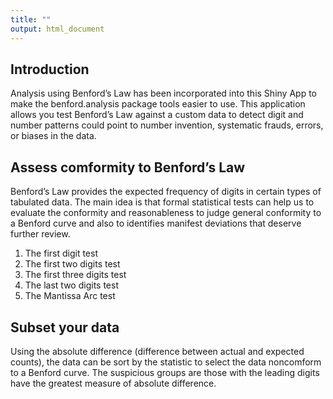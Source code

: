 ```yaml
---
title: ""
output: html_document
---
```


## Introduction

Analysis using Benford's Law has been incorporated into this Shiny App to make the benford.analysis package tools easier to use. This application allows you test Benford's Law against a custom data to detect digit and number patterns could point to number invention, systematic frauds, errors, or biases in the data. 

## Assess comformity to Benford's Law
Benford’s Law provides the expected frequency of digits in certain types of tabulated data. The main idea is that formal statistical tests can help us to evaluate the conformity and reasonableness to judge general conformity to a Benford curve and also to identifies manifest deviations that deserve further review.

1. The first digit test
2. The first two digits test
3. The first three digits test
4. The last two digits test
5. The Mantissa Arc test

## Subset your data

Using the absolute difference (difference between actual and expected counts), the data can be sort by the statistic to select the data noncomform to a Benford curve. The suspicious groups are those with the leading digits have the greatest measure of absolute difference.
